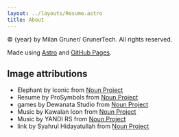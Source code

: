 ```yaml
---
layout: ../layouts/Resume.astro
title: About
---
```


&copy; {year} by Milan Gruner/ GrunerTech. All rights reserved.

Made using [Astro](https://astro.build/) and [GitHub Pages](https://pages.github.com/).

## Image attributions
* Elephant by Iconic from <a href="https://thenounproject.com/browse/icons/term/elephant/" target="_blank" title="Elephant Icons">Noun Project</a>
* Resume by ProSymbols from <a href="https://thenounproject.com/browse/icons/term/resume/" target="_blank" title="Resume Icons">Noun Project</a>
* games by Dewanata Studio from <a href="https://thenounproject.com/browse/icons/term/games/" target="_blank" title="games Icons">Noun Project</a>
* Music by Kawalan Icon from <a href="https://thenounproject.com/browse/icons/term/music/" target="_blank" title="Music Icons">Noun Project</a>
* Music by YANDI RS from <a href="https://thenounproject.com/browse/icons/term/music/" target="_blank" title="Music Icons">Noun Project</a>
* link by Syahrul Hidayatullah from <a href="https://thenounproject.com/browse/icons/term/link/" target="_blank" title="link Icons">Noun Project</a>
